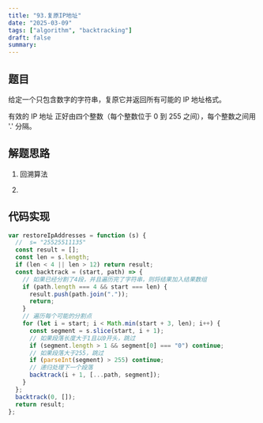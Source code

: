 ```yaml
---
title: "93.复原IP地址"
date: "2025-03-09"
tags: ["algorithm", "backtracking"]
draft: false
summary:
---
```


## 题目

给定一个只包含数字的字符串，复原它并返回所有可能的 IP 地址格式。

有效的 IP 地址 正好由四个整数（每个整数位于 0 到 255 之间），每个整数之间用 '.' 分隔。

## 解题思路

1. 回溯算法

2.

## 代码实现

```javascript
var restoreIpAddresses = function (s) {
  //  s= "25525511135"
  const result = [];
  const len = s.length;
  if (len < 4 || len > 12) return result;
  const backtrack = (start, path) => {
    // 如果已经分割了4段，并且遍历完了字符串，则将结果加入结果数组
    if (path.length === 4 && start === len) {
      result.push(path.join("."));
      return;
    }
    // 遍历每个可能的分割点
    for (let i = start; i < Math.min(start + 3, len); i++) {
      const segment = s.slice(start, i + 1);
      // 如果段落长度大于1且以0开头，跳过
      if (segment.length > 1 && segment[0] === "0") continue;
      // 如果段落大于255，跳过
      if (parseInt(segment) > 255) continue;
      // 递归处理下一个段落
      backtrack(i + 1, [...path, segment]);
    }
  };
  backtrack(0, []);
  return result;
};
```
